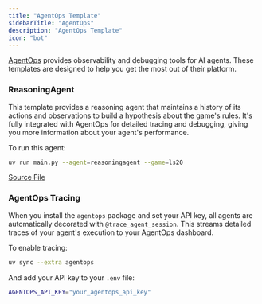 ```yaml
---
title: "AgentOps Template"
sidebarTitle: "AgentOps"
description: "AgentOps Template"
icon: "bot"
---
```


[AgentOps](https://agentops.ai) provides observability and debugging tools for AI agents. These templates are designed to help you get the most out of their platform.

### ReasoningAgent

This template provides a reasoning agent that maintains a history of its actions and observations to build a hypothesis about the game's rules. It's fully integrated with AgentOps for detailed tracing and debugging, giving you more information about your agent's performance.

To run this agent:

```bash
uv run main.py --agent=reasoningagent --game=ls20
```

[Source File](https://github.com/arcprize/ARC-AGI-3-Agents/blob/main/agents/templates/reasoning_agent.py)

### AgentOps Tracing

When you install the `agentops` package and set your API key, all agents are automatically decorated with `@trace_agent_session`. This streams detailed traces of your agent's execution to your AgentOps dashboard.

To enable tracing:

```bash
uv sync --extra agentops
```

And add your API key to your `.env` file:

```bash
AGENTOPS_API_KEY="your_agentops_api_key"
```